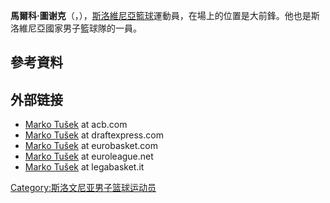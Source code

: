 '''馬爾科·圖谢克'''（{{lang-sl|'''Marko Tušek'''}}，{{bd|1975年|7月17日}}），[[斯洛維尼亞|斯洛維尼亞]][[籃球|籃球]]運動員，在場上的位置是大前鋒。他也是斯洛維尼亞國家男子籃球隊的一員。

== 參考資料 == 
{{reflist}}

== 外部链接 ==
{{Commons category|Marko Tusek}}
* [https://web.archive.org/web/20150528143138/http://www.acb.com/jugador.php?id=BD3 Marko Tušek] at acb.com
* [http://www.draftexpress.com/profile/Marko-Tusek-5458/ Marko Tušek] {{Wayback|url=http://www.draftexpress.com/profile/Marko-Tusek-5458/ |date=20200926155748 }} at draftexpress.com
* [http://basketball.eurobasket.com/player/Marko_Tusek/33279 Marko Tušek] {{Wayback|url=http://basketball.eurobasket.com/player/Marko_Tusek/33279 |date=20160304022813 }} at eurobasket.com
* [http://www.euroleague.net/competition/players/showplayer?pcode=AVJ Marko Tušek] {{Wayback|url=http://www.euroleague.net/competition/players/showplayer?pcode=AVJ |date=20181016203335 }} at euroleague.net
* [http://web.legabasket.it/player/?id=TUS-MAR-75 Marko Tušek] {{Wayback|url=http://web.legabasket.it/player/?id=TUS-MAR-75 |date=20181016165304 }} at legabasket.it 

{{Authority control}}
{{DEFAULTSORT:Tušek, Marko}}
[[Category:斯洛文尼亚男子篮球运动员|Category:斯洛文尼亚男子篮球运动员]]